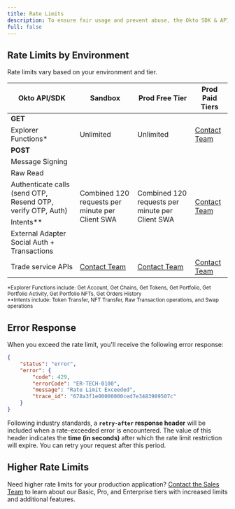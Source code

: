 ```yaml
---
title: Rate Limits
description: To ensure fair usage and prevent abuse, the Okto SDK & APIs enforces rate limits on requests. These limits vary depending on the environment and your subscription tier.
full: false
---
```



<AIMarkdownComponent isIndex={false} />

## Rate Limits by Environment

<Callout type="warn">
  Rate limits vary based on your environment and tier.
</Callout>

<table>
  <thead>
    <tr>
      <th>Okto API/SDK</th>
      <th>Sandbox</th>
      <th>Prod Free Tier</th>
      <th>Prod Paid Tiers</th>
    </tr>
  </thead>
  <tbody>
    <tr>
      <td colSpan="4"><strong>GET</strong></td>
    </tr>
    <tr>
      <td>Explorer Functions*</td>
      <td>Unlimited</td>
      <td>Unlimited</td>
      <td><a href="mailto:devrel@coindcx.com">Contact Team</a></td>
    </tr>
    <tr>
      <td colSpan="4"><strong>POST</strong></td>
    </tr>
    <tr>
      <td>Message Signing</td>
      <td rowSpan="5">Combined 120 requests per minute per Client SWA</td>
      <td rowSpan="5">Combined 120 requests per minute per Client SWA</td>
      <td rowSpan="5"><a href="mailto:devrel@coindcx.com">Contact Team</a></td>
    </tr>
    <tr>
      <td>Raw Read</td>
    </tr>
    <tr>
      <td>Authenticate calls (send OTP, Resend OTP, verify OTP, Auth)</td>
    </tr>
    <tr>
      <td>Intents**</td>
    </tr>
    <tr>
      <td>External Adapter Social Auth + Transactions</td>
    </tr>
    <tr>
      <td>Trade service APIs</td>
      <td><a href="mailto:devrel@coindcx.com">Contact Team</a></td>
      <td><a href="mailto:devrel@coindcx.com">Contact Team</a></td>
      <td><a href="mailto:devrel@coindcx.com">Contact Team</a></td>
    </tr>
  </tbody>
</table>

<sub>*Explorer Functions include: Get Account, Get Chains, Get Tokens, Get Portfolio, Get Portfolio Activity, Get Portfolio NFTs, Get Orders History</sub>
<br/>
<sub>**Intents include: Token Transfer, NFT Transfer, Raw Transaction operations, and Swap operations</sub>

## Error Response

When you exceed the rate limit, you'll receive the following error response:

```json
{
    "status": "error",
    "error": {
        "code": 429,
        "errorCode": "ER-TECH-0100",
        "message": "Rate Limit Exceeded",
        "trace_id": "678a3f1e00000000ced7e3483989507c"
    }
}
```

Following industry standards, a **`retry-after` response header** will be included when a rate-exceeded error is encountered. The value of this header indicates the **time (in seconds)** after which the rate limit restriction will expire. You can retry your request after this period. 

## Higher Rate Limits

Need higher rate limits for your production application? [Contact the Sales Team](mailto:devrel@coindcx.com) to learn about our Basic, Pro, and Enterprise tiers with increased limits and additional features.